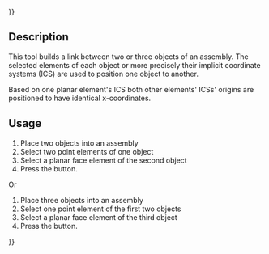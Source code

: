 {{UnfinishedDocu{{#translation:}}}}
<languages/>

{{Docnav
|[[Assembly3_ConstraintPointsHorizontal|Points horizontal]]
|[[Assembly3_ConstraintLineHorizontal|Line horizontal]]
|[[Assembly3_Workbench|Assembly3]]
|IconL=Assembly_ConstraintPointsHorizontal.svg
|IconR=Assembly_ConstraintLineHorizontal.svg
|IconC=Assembly3_workbench_icon.svg
}}

{{GuiCommand
|Name=Assembly3 ConstraintPointsVertical
|Icon=Assembly_ConstraintPointsVertical.svg
|Workbenches=[[Assembly3_Workbench|Assembly3]]
}}

== Description ==

This tool builds a link between two or three objects of an assembly. The selected elements of each object or more precisely their implicit coordinate systems (ICS) are used to position one object to another.

Based on one planar element's ICS both other elements' ICSs' origins are positioned to have identical x-coordinates.

== Usage == 

# Place two objects into an assembly
# Select two point elements of one object
# Select a planar face element of the second object
# Press the {{Button|[[Image:Assembly_ConstraintPointsVertical.svg|16px]] [[Assembly3_ConstraintPointsVertical|Points vertical]]}} button.

Or

# Place three objects into an assembly
# Select one point element of the first two objects
# Select a planar face element of the third object
# Press the {{Button|[[Image:Assembly_ConstraintPointsVertical.svg|16px]] [[Assembly3_ConstraintPointsVertical|Points vertical]]}} button.

   
{{Docnav
|[[Assembly3_ConstraintPointsHorizontal|Points horizontal]]
|[[Assembly3_ConstraintLineHorizontal|Line horizontal]]
|[[Assembly3_Workbench|Assembly3]]
|IconL=Assembly_ConstraintPointsHorizontal.svg
|IconR=Assembly_ConstraintLineHorizontal.svg
|IconC=Assembly3_workbench_icon.svg
}}

{{Userdocnavi{{#translation:}}}}